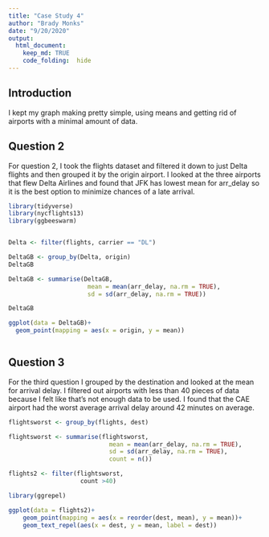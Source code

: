 ```yaml
---
title: "Case Study 4"
author: "Brady Monks"
date: "9/20/2020"
output: 
  html_document:
    keep_md: TRUE
    code_folding:  hide
---
```


## Introduction

I kept my graph making pretty simple, using means and getting rid of airports with a minimal amount of data.


## Question 2

For question 2, I took the flights dataset and filtered it down to just Delta flights and then grouped it by the origin airport. I looked at the three airports that flew Delta Airlines and found that JFK has lowest mean for arr_delay so it is the best option to minimize chances of a late arrival.

```r
library(tidyverse)
library(nycflights13)
library(ggbeeswarm)


Delta <- filter(flights, carrier == "DL")

DeltaGB <- group_by(Delta, origin)
DeltaGB

DeltaGB <- summarise(DeltaGB,
                      mean = mean(arr_delay, na.rm = TRUE),
                      sd = sd(arr_delay, na.rm = TRUE))

DeltaGB

ggplot(data = DeltaGB)+
  geom_point(mapping = aes(x = origin, y = mean))



```

## Question 3

For the third question I grouped by the destination and looked at the mean for arrival delay. I filtered out airports with less than 40 pieces of data because I felt like that's not enough data to be used. I found that the CAE airport had the worst average arrival delay around 42 minutes on average. 

```r
flightsworst <- group_by(flights, dest)

flightsworst <- summarise(flightsworst,
                            mean = mean(arr_delay, na.rm = TRUE),
                            sd = sd(arr_delay, na.rm = TRUE),
                            count = n())

flights2 <- filter(flightsworst, 
                    count >40)

library(ggrepel)

ggplot(data = flights2)+
    geom_point(mapping = aes(x = reorder(dest, mean), y = mean))+
    geom_text_repel(aes(x = dest, y = mean, label = dest))

```
